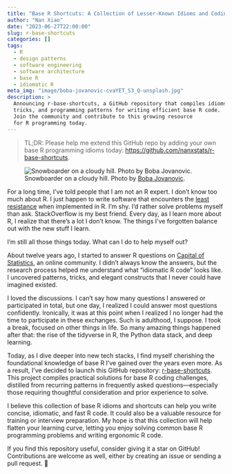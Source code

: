 ```yaml
---
title: "Base R Shortcuts: A Collection of Lesser-Known Idioms and Coding Patterns for Writing Concise and Fast R Code"
author: "Nan Xiao"
date: "2023-06-27T22:00:00"
slug: r-base-shortcuts
categories: []
tags:
  - R
  - design patterns
  - software engineering
  - software architecture
  - base R
  - idiomatic R
meta_img: "image/boba-jovanovic-cvaYET_S3_Q-unsplash.jpg"
description: >
  Announcing r-base-shortcuts, a GitHub repository that compiles idioms,
  tricks, and programming patterns for writing efficient base R code.
  Join the community and contribute to this growing resource
  for R programming today.
---
```


> TL;DR: Please help me extend this GitHub repo by adding your own
> base R programming idioms today:
> <https://github.com/nanxstats/r-base-shortcuts>.

![Snowboarder on a cloudy hill. Photo by [Boba Jovanovic](https://unsplash.com/photos/cvaYET_S3_Q).](/image/boba-jovanovic-cvaYET_S3_Q-unsplash.jpg)

For a long time, I've told people that I am not an R expert. I don't know
too much about R. I just happen to write software that encounters the
[least resistance](https://en.wikipedia.org/wiki/Path_of_least_resistance)
when implemented in R. I'm shy. I'd rather solve problems myself than ask.
StackOverflow is my best friend.
Every day, as I learn more about R, I realize that there's a lot I don't know.
The things I've forgotten balance out with the new stuff I learn.

I'm still all those things today. What can I do to help myself out?

About twelve years ago, I started to answer R questions on
[Capital of Statistics](https://d.cosx.org/), an online community.
I didn't always know the answers, but the research process helped me
understand what "idiomatic R code" looks like.
I uncovered patterns, tricks, and elegant constructs that I never
could have imagined existed.

I loved the discussions. I can't say how many questions I answered or
participated in total, but one day, I realized I could answer most questions
confidently. Ironically, it was at this point when I realized I no longer
had the time to participate in these exchanges. Such is adulthood, I suppose.
I took a break, focused on other things in life.
So many amazing things happened after that: the rise of the tidyverse in R,
the Python data stack, and deep learning.

Today, as I dive deeper into new tech stacks, I find myself cherishing the
foundational knowledge of base R I've gained over the years even more.
As a result, I've decided to launch this GitHub repository:
[r-base-shortcuts](https://github.com/nanxstats/r-base-shortcuts).
This project compiles practical solutions for base R coding challenges,
distilled from recurring patterns in frequently asked questions---especially
those requiring thoughtful consideration and prior experience to solve.

I believe this collection of base R idioms and shortcuts can help you write
concise, idiomatic, and fast R code. It could also be a valuable resource
for training or interview preparation. My hope is that this collection will
help flatten your learning curve, letting you enjoy solving common
base R programming problems and writing ergonomic R code.

If you find this repository useful, consider giving it a star on GitHub!
Contributions are welcome as well, either by creating an issue or sending
a pull request. 🤗
